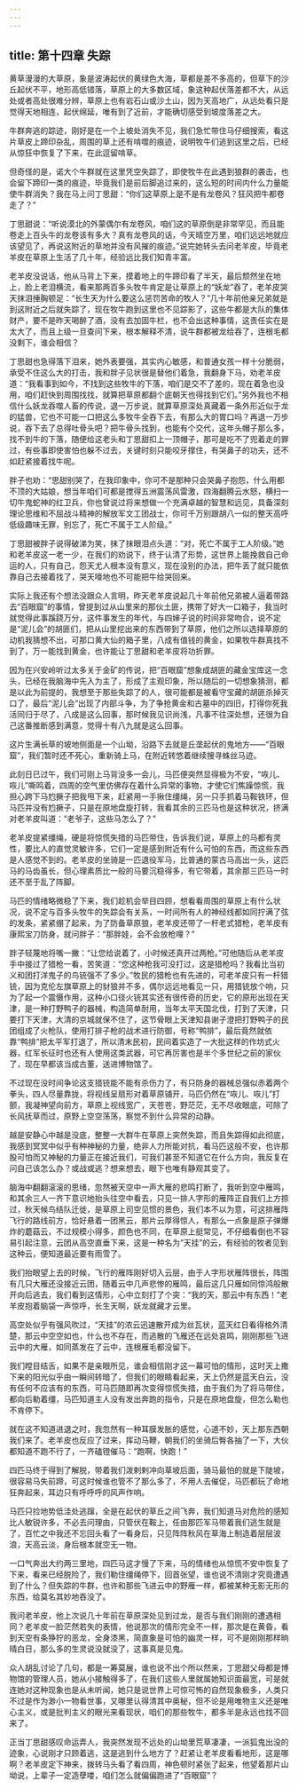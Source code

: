 ```yaml
---
---
---
```

title: 第十四章 失踪
---




黄草漫漫的大草原，象是波涛起伏的黄绿色大海，草都是差不多高的，但草下的沙丘起伏不平，地形高低错落，草原上的大多数区域，象这种起伏落差都不大，从远处或者高处很难分辨，草原上也有岩石山或沙土山，因为天高地广，从远处看只是觉得天地相连，起伏绵延，唯有到了近前，才能确切感受到坡度落差之大。

牛群奔逃的踪迹，刚好是在一个上坡处消失不见，我们急忙带住马仔细搜索，看这片草皮上蹄印杂乱，周围的草上还有啃噬的痕迹，说明牧牛们逃到这里之后，已经从惊狂中恢复了下来，在此逗留啃草。

但奇怪的是，诺大个牛群就在这里凭空失踪了，即使牧牛在此遇到狼群的袭击，也会留下蹄印一类的痕迹，毕竟我们是前后脚追过来的，这么短的时间内什么力量能使牛群消失？我在马上问丁思甜：“你们这草原上是不是有龙卷风？狂风把牛都卷走了？”

丁思甜说：“听说漠北的外蒙偶尔有龙卷风，咱们这的草原倒是非常罕见，而且能卷走上百头牛的龙卷该有多大？真有龙卷风的话，今天晴空万里，咱们远远地就应该望见了，再说这附近的草地并没有风摧的痕迹。”说完她转头去问老羊皮，毕竟老羊皮在草原上生活了几十年，经验远比我们知青丰富。

老羊皮没说话，他从马背上下来，摸着地上的牛蹄印看了半天，最后颓然坐在地上，脸上老泪横流，看来那两百多头牧牛肯定是让草原上的“妖龙”吞了，老羊皮哭天抹泪捶胸顿足：“长生天为什么要这么惩罚苦命的牧人？”几十年前他亲兄弟就是到这附近之后就失踪了，现在牧牛跑到这里也不见踪影了，这些牛都是大队的集体财产，要不是昨天喝醉了酒，没有去加固牛栏，也不会出这种事情，这责任实在是太大了，而且上级一旦查问下来，根本解释不清，说牛群都被龙给吞了，连根毛都没剩下，谁会相信？

丁思甜也急得落下泪来，她外表要强，其实内心敏感，和普通女孩一样十分脆弱，承受不住这么大的打击，我和胖子见状很是替他们着急，我翻身下马，劝老羊皮道：“我看事到如今，不找到这些牧牛的下落，咱们是交不了差的，现在着急也没用，咱们赶快到周围找找，就算把草原都翻个底朝天也得找到它们。”另外我也不相信什么妖龙吞噬人畜的传说，退一万步说，就算草原深处真藏着一条外形近似于龙的猛兽，它也不可能一口把这么多牧牛全吞下去，有那么大的胃口吗？再退一万步说，吞下去了总得吐骨头吧？把牛骨头找到，也能有个交代，这年头帽子那么多，找不到牛的下落，随便给这老头和丁思甜扣上一顶帽子，那可是吃不了兜着走的罪过，有些事即使害怕也躲不过去，关键时刻只能咬牙撑住，有哭鼻子的功夫，还不如赶紧接着找牛呢。

胖子也劝：“思甜别哭了，在我印象中，你可不是那种只会哭鼻子抱怨，什么用都不顶的大姑娘，想当年咱们可都是搅得五洲震荡风雷激，四海翻腾云水怒，横扫一切牛鬼蛇神的红卫兵，你也曾说过将来想做一个充满卓越的智慧和远见，具备深刻理论思维和不屈战斗精神的解放军文工团战士，你可千万别跟胡八一似的整天高呼低级趣味无罪，别忘了，死亡不属于工人阶级。”

丁思甜被胖子说得破涕为笑，抹了抹眼泪点头道：“对，死亡不属于工人阶级。”她和老羊皮这一老一少，在我们的劝说下，终于认清了形势，这世界上能挽救自己命运的人，只有自己，怨天尤人根本没有意义，现在没别的办法，把牛丢了就只能依靠自己去接着找了，哭天嚎地也不可能把牛给哭回来。

实际上我还有个想法没跟众人言明，昨天老羊皮说起几十年前他兄弟被人逼着带路去“百眼窟”的事情，曾提到过从山里来的那伙土匪，携带了好大一口箱子，我当时就觉得此事蹊跷万分，这件事发生的年代，与四婶子说的时间非常吻合，说不定是“泥儿会”的胡匪们，把从山里挖出来的东西带到了草原，他们之所以选择草原的动机我猜想不出，可那口黄大仙的箱子里，八成有值钱的黄金，如果牧牛群真找不到了，万一能找到黄金，也许能让丁思甜和老羊皮将功折罪。

因为在兴安岭听过太多关于金矿的传说，把“百眼窟”想象成胡匪的藏金宝库这一念头，已经在我脑海中先入为主了，形成了主观印象，所以随后的一切想象猜测，都是以此为前提的，我想至于那些失踪了的人，很可能都是被看守宝藏的胡匪杀掉灭口了，最后“泥儿会”出现了内部斗争，为了争抢黄金和古墓中的四旧，打得你死我活同归于尽了，八成是这么回事，那时候我见识尚浅，凡事不往深处想，还很为自己这番推断感到满意，觉得十有八九就是这么回事。

这片生满长草的坡地侧面是一个山坳，沿路下去就是丘垄起伏的鬼地方——“百眼窟”，我们暂时还不死心，重新骑上马，在附近转悠着继续搜寻蛛丝马迹。

此刻日已过午，我们可刚上马背没多一会儿，马匹便突然显得极为不安，“咴儿、咴儿”嘶鸣着，四周的空气里仿佛存在着什么异常的事物，才使它们焦躁惊慌，我担心跨下马尥撅子把我甩下来，赶紧用一手揪住缰绳，另一只手抓着马鞍铁环，但马匹并没有尥撅子，只是在原地盘旋打转，我看其余的三匹马也是这种状况，挤满对老羊皮叫道：“老爷子，这些马怎么了？”

老羊皮提紧缰绳，硬是将惊慌失措的马匹带住，告诉我们说，草原上的马都有灵性，要比人的直觉灵敏许多，它们一定是感到附近有什么可怕的东西，而这些东西是人感觉不到的。老羊皮的坐骑是一匹退役军马，比普通的蒙古马高出一头，这匹马的马齿虽长，但心理素质比一般的马要沉稳得多，有它带着，其余那三匹马一时还不至于乱了阵脚。

马匹的情绪略微稳了下来，我们趁机会举目四顾，想看看周围的草原上有什么状况，说不定与百多头牧牛的失踪会有关系，一时间所有人的神经线都如同拧满了弦的发条，紧紧绷了起来，为了防备草原狼，老羊皮还带了一杆老式猎枪，老羊皮有康熙宝刀防身，就问胖子：“那胖娃，会不会放枪哩？”

胖子轻蔑地将嘴一撇：“让您给说着了，小时候还真开过两枪。”可他随后从老羊皮手中接过了猎枪一看，苦笑道：“您这种枪我可没打过，这是猎枪吗？我看比当初义和团打洋鬼子的鸟铳强不了多少。”牧民的猎枪也有先进的，可老羊皮只有一杆猎铳，因为克伦左旗草原上的豺狼并不多，偶尔远远地看见一只，用猎铳放个响，只为了起一个震慑作用，这种小口径火铳其实还有很传奇的历史，它的原形出现在天津，是一种打野鸭子的器械，构造简单耐用，当年太平天国北伐，打到了天津，只要打下天津，大清的京城就保不住了，这节骨眼上天津知县谢子澄把打野鸭子的民团组成了火枪队，使用打排子枪的战术进行防御，号称“鸭排”，最后竟然就依靠“鸭排”把太平军打退了，所以清末民初，民间着实造了一大批这样的作坊式火器，红军长征时也还有人使用这类武器，可它再厉害也是半个多世纪之前的家伙了，现在早都该当成古董，送进博物馆了。

不过现在没时间争论这支猎铳能不能有杀伤力了，有只防身的器械总强似赤着两个拳头，四人尽量靠拢，将视线呈扇形对着草原铺开，马匹仍然在“咴儿、咴儿”打颤，我凝神望向前方，草原上视线宽广，天苍苍，野茫茫，无不尽收眼底，可除了长风抚草而过，原野上空空荡荡，察觉不到什么异常的动静。

越是安静心中越是没底，整整一大群牛在草原上突然失踪，而且失踪得如此彻底，我感到冥冥中似乎有种神秘的力量，绝非人力所能对抗，看马匹这般不安，也许那股可怕而又神秘的力量正在接近我们，可我们甚至不知道它在什么方向，我反复在问自己该怎么办？或战或逃？想来想去，眼下也唯有静观其变了。

脑海中翻翻滚滚的思绪，忽然被天空中一声大雁的悲鸣打断了，我听到空中雁鸣，和其余三人一齐下意识地抬头往空中看去，只见一排人字形的雁阵正自我们上方掠过，秋天候鸟结队迁徙，是草原上司空见惯的景色，我们本不以为意，可这排雁阵飞行的路线前方，恰好悬着一团黑云，那片云厚得惊人，有那么一点象是原子弹爆炸的蘑菇云，不过规模小得多，颜色也不同，在草原上挺常见，不仔细看倒也不容易引起注意，云团从高空直垂下来，这是一种名为“天挂”的云，有经验的牧者见到这种云，便知道最近要有雨雪了。

我们抬眼望上去的时候，飞行的雁阵刚好切入云层，由于人字形状雁阵很长，阵围有几只大雁还没接近云团，随着云中几声悲惨的雁鸣，最后这几只雁如同惊鸿般散开向后逃去，我们看到这情形，心中立刻打了个突：“我的天，那云中有东西！”老羊皮抱着脑袋一声惊呼，长生天啊，妖龙就藏才云里。

高空处似乎有强风吹过，“天挂”的浓云迅速散开成为丝瓦状，蓝天红日看得格外清楚，那云中空空如也，什么也不存在，而逃散的飞雁还在远处哀鸣，刚刚那些飞进云中的大雁，如同蒸发在了云中，连根雁毛都没留下。

我们瞠目结舌，如果不是亲眼所见，谁会相信刚才这一幕可怕的情形，这时天上撒下来的阳光似乎由一瞬间转暗了，但我们的眼睛看起来，天上仍然是蓝天白云，没有任何不应该有的东西，可马匹随即再次变得惊慌失措，由于我们为了将马带住，都向后勒着缰，马匹知道主人没有发出奔跑的指令，只是在原地盘旋，但怎么勒也不肯停下。

就在这不知道进退之时，我忽然有一种耳膜发胀的感觉，心道不妙，天上那东西朝我们来了。老羊皮也反应了过来，挥动马鞭，朝我们的坐骑后臀各抽了一下，大伙都知道不跑不行了，一齐磕镫催马：“跑啊，快跑！”

四匹马终于得到了解脱，带着我们泼剌剌冲向草坡后面，骑马最怕的就是下陡坡，很容易马失前蹄，可这时候谁也管不了那么多了，不用人去催促，马匹都玩了命地狂奔起来，耳边只有呼呼呼的风声作响。

马匹只捡地势低洼处逃蹿，全是在起伏的草丘之间飞奔，我们知道马对危险的感知比人敏锐许多，不必去问理由，只管伏在鞍上，任由那匹军马带着我们逃生就是了，百忙之中我还不忘回头看了一看身后，只见阵阵秋风在草海上制造着层层波浪，天高云淡，身后根本就空无一物。

一口气奔出大约两三里地，四匹马这才慢了下来，马的情绪也从惊慌不安中恢复了下来，看来已经脱险了，我们勒住缰绳停下，回首张望，谁也说不清刚才究竟遭遇到了什么？但失踪的牛群，也许和那些飞进云中的野雁一样，都被某种无影无形的东西，给莫名其妙地吞没了。

我问老羊皮，他上次说几十年前在草原深处见到过龙，是否与我们刚刚的遭遇相同？老羊皮一脸茫然若失的表情，他说那次的情形完全不一样，那次是在黄昏，看到天空有条狰狞的恶龙，全身漆黑，简直象是可怕的幽灵一样，可不是刚刚那样晌晴白日，那么多的生灵说没就没了，这事真是见鬼。

众人胡乱讨论了几句，都是一筹莫展，谁也说不出个所以然来，丁思甜父母都是博物馆的管理人员，她从小接触得多了，在我们这些人里就属她知识面最宽，可是就连她对这种现象也是从未听闻，她只是说世界上可惊可怖的自然现象极多，人类只不过是作为渺小一物看世事，又哪里认得清其中奥秘，但不论是用唯物主义还是唯心主义，或是批判主义的眼光来看现状，咱们的那些牧牛，都多半是永远也找不回来了。

正当丁思甜感叹命运弄人，我突然发现不远处的山坳里荒草凄凄，一派狐鬼出没的迹象，心说刚才只顾着逃，这是逃到什么地方了？赶紧让老羊皮看看地形，这是哪啊？老羊皮定下神来，拨转马头看了看四周，神色顿时紧张了起来，他望着那片山坳说，上辈子一定造孽喽，咱们怎么就偏偏跑进了“百眼窟”？